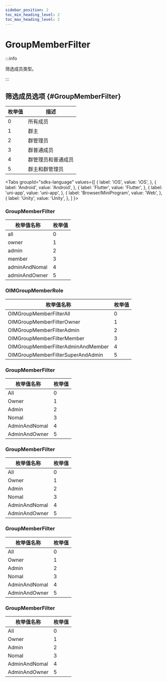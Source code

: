 ```yaml
---
sidebar_position: 2
toc_min_heading_level: 2
toc_max_heading_level: 2
---
```


# GroupMemberFilter

:::info

筛选成员类型。

:::

## 筛选成员选项 {#GroupMemberFilter}

| 枚举值 | 描述               |
| ------ | ------------------ |
| 0      | 所有成员           |
| 1      | 群主               |
| 2      | 群管理员           |
| 3      | 群普通成员         |
| 4      | 群管理员和普通成员 |
| 5      | 群主和群管理员       |

<Tabs
groupId="sdks-language"
values={[
{ label: 'iOS', value: 'iOS', },
{ label: 'Android', value: 'Android', },
{ label: 'Flutter', value: 'Flutter', },
{ label: 'uni-app', value: 'uni-app', },
{ label: 'Browser/MiniProgram', value: 'Web', },
{ label: 'Unity', value: 'Unity', },
]
}>

<TabItem value="Flutter">

### GroupMemberFilter

| 枚举值名称    | 枚举值 |
| ------------- | ------ |
| all           | 0      |
| owner         | 1      |
| admin         | 2      |
| member        | 3      |
| adminAndNomal | 4      |
| adminAndOwner | 5      |

</TabItem>

<TabItem value="iOS">

### OIMGroupMemberRole

| 枚举值名称                         | 枚举值 |
| ---------------------------------- | ------ |
| OIMGroupMemberFilterAll            | 0      |
| OIMGroupMemberFilterOwner          | 1      |
| OIMGroupMemberFilterAdmin          | 2      |
| OIMGroupMemberFilterMember         | 3      |
| OIMGroupMemberFilterAdminAndMember | 4      |
| OIMGroupMemberFilterSuperAndAdmin  | 5      |

</TabItem>

<TabItem value="Android">

### GroupMemberFilter

| 枚举值名称    | 枚举值 |
| ------------- | ------ |
| All           | 0      |
| Owner         | 1      |
| Admin         | 2      |
| Nomal         | 3      |
| AdminAndNomal | 4      |
| AdminAndOwner | 5      |

</TabItem>

<TabItem value="Web">

### GroupMemberFilter

| 枚举值名称    | 枚举值 |
| ------------- | ------ |
| All           | 0      |
| Owner         | 1      |
| Admin         | 2      |
| Nomal         | 3      |
| AdminAndNomal | 4      |
| AdminAndOwner | 5      |

</TabItem>

<TabItem value="uni-app">

### GroupMemberFilter

| 枚举值名称    | 枚举值 |
| ------------- | ------ |
| All           | 0      |
| Owner         | 1      |
| Admin         | 2      |
| Nomal         | 3      |
| AdminAndNomal | 4      |
| AdminAndOwner | 5      |

</TabItem>

<TabItem value="Unity">

### GroupMemberFilter

| 枚举值名称    | 枚举值 |
| ------------- | ------ |
| All           | 0      |
| Owner         | 1      |
| Admin         | 2      |
| Nomal         | 3      |
| AdminAndNomal | 4      |
| AdminAndOwner | 5      |

</TabItem>
</Tabs>
